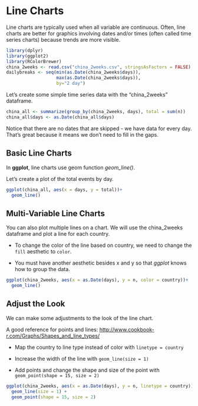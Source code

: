 # Line Charts
Line charts are typically used when all variable are continuous.  Often, line charts are better for graphics involving dates and/or times (often called time series charts) because trends are more visible.


```r
library(dplyr)
library(ggplot2)
library(RColorBrewer)
china_2weeks <- read.csv("china_2weeks.csv", stringsAsFactors = FALSE)
dailybreaks <- seq(min(as.Date(china_2weeks$days)),
                   max(as.Date(china_2weeks$days)),
                   by="2 day")
```

Let's create some simple time series data with the "china_2weeks" dataframe.
```r
china_all <- summarize(group_by(china_2weeks, days), total = sum(n))
china_all$days <- as.Date(china_all$days)

```

Notice that there are no dates that are skipped - we have data for every day.  That's great because it means we don't need to fill in the gaps.

## Basic Line Charts
In **ggplot**, line charts use geom function *geom_line()*.

Let's create a plot of the total events by day.

```r
ggplot(china_all, aes(x = days, y = total))+
  geom_line()
```


## Multi-Variable Line Charts
You can also plot multiple lines on a chart.  We will use the china_2weeks dataframe and plot a line for each country.

- To change the color of the line based on country, we need to change the `fill` aesthetic to `color`.  

- You must have another aesthetic besides x and y so that *ggplot* knows how to group the data.  

```r
ggplot(china_2weeks, aes(x = as.Date(days), y = n, color = country))+
  geom_line()
```


## Adjust the Look
We can make some adjustments to the look of the line chart.

A good reference for points and lines: <http://www.cookbook-r.com/Graphs/Shapes_and_line_types/>

- Map the country to line type instead of color with `linetype = country`

- Increase the width of the line with `geom_line(size = 1)`

- Add points and change the shape and size of the point with `geom_point(shape = 15, size = 2)`

```r
ggplot(china_2weeks, aes(x = as.Date(days), y = n, linetype = country))+
  geom_line(size = 1) +
  geom_point(shape = 15, size = 2)
```


